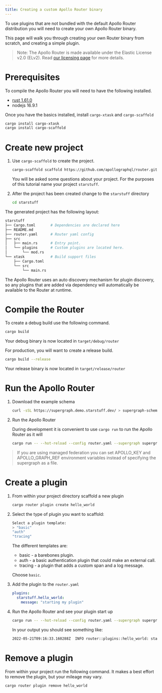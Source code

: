 ```yaml
---
title: Creating a custom Apollo Router binary
---
```


To use plugins that are not bundled with the default Apollo Router distribution you will need to create your own Apollo Router binary.

This page will walk you through creating your own Router binary from scratch, and creating a simple plugin.

> Note: The Apollo Router is made available under the Elastic License v2.0 (ELv2).
> Read [our licensing page](https://www.apollographql.com/docs/resources/elastic-license-v2-faq/) for more details.

# Prerequisites

To compile the Apollo Router you will need to have the following installed.

* [rust 1.61.0](https://www.rust-lang.org/tools/install)
* nodejs 16.9.1

Once you have the basics installed, install `cargo-xtask` and `cargo-scaffold`
```bash
cargo install cargo-xtask
cargo install cargo-scaffold
```

# Create new project

1. Use `cargo-scaffold` to create the project.
   
   ```bash
   cargo-scaffold scaffold https://github.com/apollographql/router.git -r scaffold/templates/base
   ```
   You will be asked some questions about your project. For the purposes of this tutorial name your project `starstuff`.
   
2. After the project has been created change to the `starstuff` directory
   ```bash
   cd starstuff
   ```
The generated project has the following layout:
```bash
starstuff
├── Cargo.toml       # Dependencies are declared here
├── README.md
├── router.yaml      # Router yaml config
├── src
│   ├── main.rs      # Entry point.
│   └── plugins      # Custom plugins are located here.
│       └── mod.rs
└── xtask            # Build support files
    ├── Cargo.toml
    └── src
        └── main.rs
```

The Apollo Router uses an auto discovery mechanism for plugin discovery, so any plugins that are added via dependency will automatically be available to the Router at runtime. 

# Compile the Router

To create a debug build use the following command.
```bash
cargo build
```
Your debug binary is now located in `target/debug/router`

For production, you will want to create a release build.
```bash
cargo build --release
```
Your release binary is now located in `target/release/router`

# Run the Apollo Router

1. Download the example schema

   ```bash
   curl -sSL https://supergraph.demo.starstuff.dev/ > supergraph-schema.graphql
   ```

2. Run the Apollo Router
   
   During development it is convenient to use `cargo run` to run the Apollo Router as it will 
   ```bash 
   cargo run -- --hot-reload --config router.yaml --supergraph supergraph-schema.graphql
   ```
   
> If you are using managed federation you can set APOLLO_KEY and APOLLO_GRAPH_REF environment variables instead of specifying the supergraph as a file.

# Create a plugin

1. From within your project directory scaffold a new plugin
   ```bash
   cargo router plugin create hello_world
   ```
2. Select the type of plugin you want to scaffold:
   ```bash
   Select a plugin template:
   > "basic"
   "auth"
   "tracing"
   ```
   
   The different templates are:
   * basic - a barebones plugin.
   * auth - a basic authentication plugin that could make an external call.
   * tracing - a plugin that adds a custom span and a log message.
   
   Choose `basic`.

4. Add the plugin to the `router.yaml`
   ```yaml
   plugins:
     starstuff.hello_world:
       message: "starting my plugin"
   ```

5. Run the Apollo Router and see your plugin start up
   ```bash
   cargo run -- --hot-reload --config router.yaml --supergraph supergraph-schema.graphql
   ```
    
   In your output you should see something like:
   ```bash
   2022-05-21T09:16:33.160288Z  INFO router::plugins::hello_world: starting my plugin
   ```

# Remove a plugin

From within your project run the following command. It makes a best effort to remove the plugin, but your mileage may vary. 
```bash
cargo router plugin remove hello_world
```

